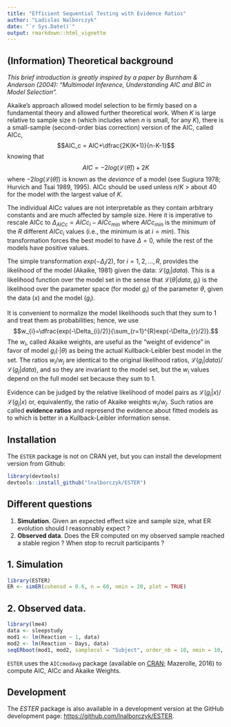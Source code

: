 ```yaml
---
title: "Efficient Sequential Testing with Evidence Ratios"
author: "Ladislas Nalborczyk"
date: "`r Sys.Date()`"
output: rmarkdown::html_vignette
---
```


## (Information) Theoretical background

*This brief introduction is greatly inspired by a paper by Burnham & Anderson (2004): "Multimodel Inference, Understanding AIC and BIC in Model Selection".*

Akaike’s approach allowed model selection to be firmly based on a fundamental theory and allowed further theoretical work. When $K$ is large relative to sample size n (which includes when $n$ is small, for any $K$), there is a small-sample (second-order bias correction) version of the AIC, called AICc, $$AIC_c = AIC+\dfrac{2K(K+1)}{n-K-1}$$ knowing that $$AIC = -2log(\mathcal{L}(\hat{\theta}))+2K$$ where $-2log(\mathcal{L}(\hat{\theta}))$ is known as the *deviance* of a model (see Sugiura 1978; Hurvich and Tsai 1989, 1995). AICc should be used unless $n/K$ > about 40 for the model with the largest value of $K$.

The individual AICc values are not interpretable as they contain arbitrary constants and are much affected by sample size. Here it is imperative to rescale AICc to $\Delta_{AICc}=AICc_{i}-AICc_{min}$ where $AICc_{min}$ is the minimum of the $R$ different $AICc_{i}$ values (i.e., the minimum is at $i = min$). This transformation forces the best model to have $\Delta=0$, while the rest of the models have positive values.

The simple transformation $exp(−\Delta_i/2)$, for $i = 1, 2, ..., R$, provides the likelihood of the model (Akaike, 1981) given the data: $\mathcal{L}(g_i|data)$. This is a likelihood function over the model set in the sense that $\mathcal{L}(\theta|data, g_i)$ is the likelihood over the parameter space (for model $g_i$) of the parameter $\theta$, given the data ($x$) and the model ($g_i$).

It is convenient to normalize the model likelihoods such that they sum to 1 and treat them as probabilities; hence, we use $$w_{i}=\dfrac{exp(-\Delta_{i}/2)}{\sum_{r=1}^{R}exp(-\Delta_{r}/2)}.$$ The $w_i$, called Akaike weights, are useful as the “weight of evidence” in favor of model $g_i(·|\theta)$ as being the actual Kullback-Leibler best model in the set. The ratios $w_i/w_j$ are identical to the original likelihood ratios, $\mathcal{L}(g_i|data)/\mathcal{L}(g_j|data)$, and so they are invariant to the model set, but the $w_i$ values depend on the full model set because they sum to 1.

Evidence can be judged by the relative likelihood of model pairs as $\mathcal{L}(g_i|x)/\mathcal{L}(g_j|x)$ or, equivalently, the ratio of Akaike weights $w_i/w_j$. Such ratios are called **evidence ratios** and represend the evidence about fitted models as to which is better in a Kullback-Leibler information sense.

## Installation

The `ESTER` package is not on CRAN yet, but you can install the development version from Github:

```r

library(devtools)
devtools::install_github("lnalborczyk/ESTER")

```

## Different questions

1. **Simulation**. Given an expected effect size and sample size, what ER evolution should I reasonnably expect ?
2. **Observed data**. Does the ER computed on my observed sample reached a stable region ? When stop to recruit participants ?

## 1. Simulation

```r

library(ESTER)
ER <- simER(cohensd = 0.6, n = 60, nmin = 20, plot = TRUE)

```

## 2. Observed data.

```r

library(lme4)
data <- sleepstudy
mod1 <- lm(Reaction ~ 1, data)
mod2 <- lm(Reaction ~ Days, data)
seqERboot(mod1, mod2, samplecol = "Subject", order_nb = 10, nmin = 10, replace = FALSE)

```

`ESTER` uses the `AICcmodavg` package (available on [CRAN](https://cran.r-project.org/web/packages/AICcmodavg/index.html); Mazerolle, 2016) to compute AIC, AICc and Akaike Weights.

## Development

The *ESTER* package is also available in a development version at the GitHub development page: [https://github.com/lnalborczyk/ESTER](https://github.com/lnalborczyk/ESTER).
